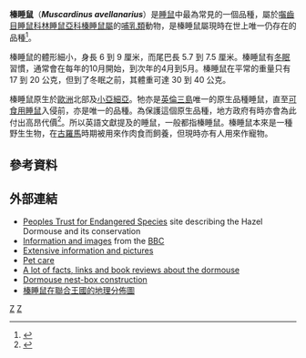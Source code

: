 {{Speciesbox
| taxon = Muscardinus avellanarius
| authority = ([[卡尔·林奈|Linnaeus]], 1758)
| fossil_range = [[中新世|中新世]]－現在
| image = Haselmaus.JPG
| parent_authority = {{le|Kaup|Johann Jakob Kaup}}, 1829
}}
'''榛睡鼠'''（'''''Muscardinus avellanarius'''''）是[[睡鼠|睡鼠]]中最為常見的一個品種，屬於[[囓齒目|囓齒目]][[睡鼠科|睡鼠科]][[林睡鼠亞科|林睡鼠亞科]][[榛睡鼠屬|榛睡鼠屬]]的[[哺乳類|哺乳類]]動物，是榛睡鼠屬現時在世上唯一仍存在的品種<ref>{{cite book |author=Mitchell-Jones, A. J., Amori, G., Bogdanowicz, W., Kryštufek, B., Reijnders, P.J.H., Spitzenberger, F., Stubbe, M., Thissen, J.B.M., Vohralik, V. & Zima, J. |year=1999 |title=The atlas of European Mammals |url=https://archive.org/details/atlasofeuropeanm0000unse |publisher=Academic Press |location=London |pages=[https://archive.org/details/atlasofeuropeanm0000unse/page/484 484]}}</ref>。

榛睡鼠的體形細小，身長 6 到 9 厘米，而尾巴長 5.7 到 7.5 厘米。榛睡鼠有[[冬眠|冬眠]]習慣，通常會在每年的10月開始，到次年的4月到5月。榛睡鼠在平常的重量只有 17 到 20 公克，但到了冬眠之前，其體重可達 30 到 40 公克。

榛睡鼠原生於[[歐洲|歐洲]]北部及[[小亞細亞|小亞細亞]]。牠亦是[[英倫三島|英倫三島]]唯一的原生品種睡鼠，直至[[可食用睡鼠|可食用睡鼠]]入侵前，亦是唯一的品種。為保護這個原生品種，地方政府有時亦會為此付出高昂代價<ref>{{cite news |url=http://www.am730.com.hk/article-20939 |title=建鼠行天橋英政府捱轟 |language=zh-hant |publisher=[[am730|am730]] |date=2010-08-26 |accessdate=2013-12-30 |archive-date=2016-04-11 |archive-url=https://web.archive.org/web/20160411061944/http://www.am730.com.hk/article-20939 |dead-url=no }}</ref>。所以英語文獻提及的睡鼠，一般都指榛睡鼠。榛睡鼠本來是一種野生生物，在[[古羅馬|古羅馬]]時期被用來作肉食而飼養，但現時亦有人用來作寵物。

== 參考資料 ==
{{reflist}}

== 外部連結 ==
*[https://web.archive.org/web/20110716080656/http://www.ptes.org/index.php?cat=61 Peoples Trust for Endangered Species] site describing the Hazel Dormouse and its conservation
*[https://archive.is/20130113230433/www.bbc.co.uk/nature/wildfacts/factfiles/263.shtml Information and images] from the [[BBC|BBC]]
*[http://www.the-piedpiper.co.uk/th1k.htm Extensive information and pictures] {{Wayback|url=http://www.the-piedpiper.co.uk/th1k.htm |date=20210310091952 }}
*[http://britishwildlifehelpline.com/Hazel_Dormouse.html Pet care] {{Wayback|url=http://britishwildlifehelpline.com/Hazel_Dormouse.html |date=20060415075233 }}
*[https://web.archive.org/web/20071022170147/http://www.wildlife-web.org.uk/dormouse/ A lot of facts, links and book reviews about the dormouse]
*[https://web.archive.org/web/20120917005558/http://www.do-it.org.uk/files/makathondoormousebox.pdf Dormouse nest-box construction]
*[http://www.searchnbn.net/gridMap/gridMap.jsp?allDs=1&srchSpKey=NHMSYS0000080214 榛睡鼠在聯合王國的地理分佈圖] {{Wayback|url=http://www.searchnbn.net/gridMap/gridMap.jsp?allDs=1&srchSpKey=NHMSYS0000080214 |date=20060106165016 }}

{{taxonbar}}
[[Category:睡鼠科|Z]]
[[Category:_卡尔·林奈命名的生物分类|Z]]